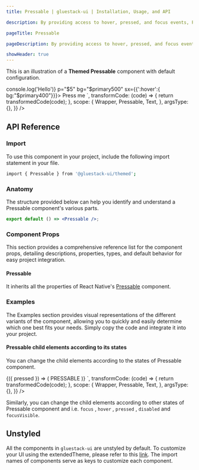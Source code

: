 ```yaml
---
title: Pressable | gluestack-ui | Installation, Usage, and API

description: By providing access to hover, pressed, and focus events, Pressable serves as a more flexible alternative to buttons at a lower level of abstraction. It is a useful primitive for advanced customization needs.

pageTitle: Pressable

pageDescription: By providing access to hover, pressed, and focus events, Pressable serves as a more flexible alternative to buttons at a lower level of abstraction. It is a useful primitive for advanced customization needs.

showHeader: true
---
```



<Meta title="ui/components/Forms/Pressable" />



This is an illustration of a **Themed Pressable** component with default configuration.

<AppProvider>
  <CodePreview
    showComponentRenderer={true}
    showArgsController={false}
    metaData={{
      code: `
 <Pressable
  onPress={() => console.log('Hello')} p="$5" bg="$primary500" sx={{':hover':{ bg:"$primary400"}}}>
  <Text color="white">Press me</Text>
</Pressable>
`,
      transformCode: (code) => {
        return transformedCode(code);
      },
      scope: {
        Wrapper,
        Pressable,
        Text,
      },
      argsType: {},
    }}
  />
</AppProvider>

<br />

## API Reference

### Import

To use this component in your project, include the following import statement in your file.

```bash
import { Pressable } from '@gluestack-ui/themed';
```

### Anatomy

The structure provided below can help you identify and understand a Pressable component's various parts.

```jsx
export default () => <Pressable />;
```

### Component Props

This section provides a comprehensive reference list for the component props, detailing descriptions, properties, types, and default behavior for easy project integration.

#### Pressable

It inherits all the properties of React Native's [Pressable](https://reactnative.dev/docs/pressable) component.

### Examples

The Examples section provides visual representations of the different variants of the component, allowing you to quickly and easily determine which one best fits your needs. Simply copy the code and integrate it into your project.

#### Pressable child elements according to its states

You can change the child elements according to the states of Pressable component.

<AppProvider>
  <CodePreview
    showComponentRenderer={true}
    showArgsController={false}
    metaData={{
      code: `
 <Pressable p="$16" bg="$primary500" sx={{':hover':{ bg:"$primary400"}}}>
   {({ pressed }) => (
        <Text color={pressed ? 'pink' : 'yellow'}>PRESSABLE</Text>
      )}
</Pressable>
`,
      transformCode: (code) => {
        return transformedCode(code);
      },
      scope: {
        Wrapper,
        Pressable,
        Text,
      },
      argsType: {},
    }}
  />
</AppProvider>

Similarly, you can change the child elements according to other states of Pressable
component and i.e. `focus` , `hover` , `pressed` , `disabled` and `focusVisible`.

## Unstyled

All the components in `gluestack-ui` are unstyled by default. To customize your UI using the extendedTheme, please refer to this [link](https://gluestack.io/ui/docs/theme-configuration/customizing-theme). The import names of components serve as keys to customize each component.

<!--
### Customizing the Pressable

For customizing the Pressable, you have to map styled view to Pressable. You can refer [gluestack.io/style](/style) for more information on how to use styled components.

#### Usage

Default styling of the component can be found in the `components/pressable` file. For reference, you can view the [source code](https://github.com/gluestack/gluestack-ui/blob/main/packages/themed/src/components/Pressable) of the styled `Pressable` component.

```jsx
// import the styles
import { Root } from '../components/core/pressable/styled-components';

// mapping the Pressable to root component
const Pressable = Root;

// using the Pressable component
export default () => <Pressable />;
```

-->
